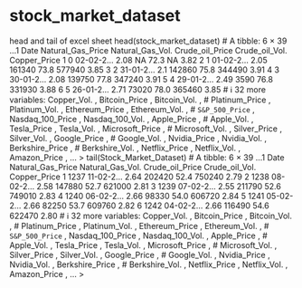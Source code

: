 # stock_market_dataset
head and tail of excel sheet
head(stock_market_dataset)
# A tibble: 6 × 39
   ...1 Date     Natural_Gas_Price Natural_Gas_Vol. Crude_oil_Price Crude_oil_Vol. Copper_Price
  <dbl> <chr>                <dbl>            <dbl>           <dbl>          <dbl>        <dbl>
1     0 02-02-2…              2.08               NA            72.3             NA         3.82
2     1 01-02-2…              2.05           161340            73.8         577940         3.85
3     2 31-01-2…              2.1            142860            75.8         344490         3.91
4     3 30-01-2…              2.08           139750            77.8         347240         3.91
5     4 29-01-2…              2.49             3590            76.8         331930         3.88
6     5 26-01-2…              2.71            73020            78.0         365460         3.85
# ℹ 32 more variables: Copper_Vol. <dbl>, Bitcoin_Price <chr>, Bitcoin_Vol. <dbl>,
#   Platinum_Price <chr>, Platinum_Vol. <dbl>, Ethereum_Price <chr>, Ethereum_Vol. <dbl>,
#   `S&P_500_Price` <chr>, Nasdaq_100_Price <chr>, Nasdaq_100_Vol. <dbl>, Apple_Price <dbl>,
#   Apple_Vol. <dbl>, Tesla_Price <dbl>, Tesla_Vol. <dbl>, Microsoft_Price <dbl>,
#   Microsoft_Vol. <dbl>, Silver_Price <dbl>, Silver_Vol. <dbl>, Google_Price <dbl>,
#   Google_Vol. <dbl>, Nvidia_Price <dbl>, Nvidia_Vol. <dbl>, Berkshire_Price <chr>,
#   Berkshire_Vol. <dbl>, Netflix_Price <dbl>, Netflix_Vol. <dbl>, Amazon_Price <dbl>, …
> tail(Stock_Market_Dataset)
# A tibble: 6 × 39
   ...1 Date     Natural_Gas_Price Natural_Gas_Vol. Crude_oil_Price Crude_oil_Vol. Copper_Price
  <dbl> <chr>                <dbl>            <dbl>           <dbl>          <dbl>        <dbl>
1  1237 11-02-2…              2.64           202420            52.4         750240         2.79
2  1238 08-02-2…              2.58           147880            52.7         621000         2.81
3  1239 07-02-2…              2.55           211790            52.6         749010         2.83
4  1240 06-02-2…              2.66            98330            54.0         606720         2.84
5  1241 05-02-2…              2.66            82250            53.7         609760         2.82
6  1242 04-02-2…              2.66           116490            54.6         622470         2.80
# ℹ 32 more variables: Copper_Vol. <dbl>, Bitcoin_Price <chr>, Bitcoin_Vol. <dbl>,
#   Platinum_Price <chr>, Platinum_Vol. <dbl>, Ethereum_Price <chr>, Ethereum_Vol. <dbl>,
#   `S&P_500_Price` <chr>, Nasdaq_100_Price <chr>, Nasdaq_100_Vol. <dbl>, Apple_Price <dbl>,
#   Apple_Vol. <dbl>, Tesla_Price <dbl>, Tesla_Vol. <dbl>, Microsoft_Price <dbl>,
#   Microsoft_Vol. <dbl>, Silver_Price <dbl>, Silver_Vol. <dbl>, Google_Price <dbl>,
#   Google_Vol. <dbl>, Nvidia_Price <dbl>, Nvidia_Vol. <dbl>, Berkshire_Price <chr>,
#   Berkshire_Vol. <dbl>, Netflix_Price <dbl>, Netflix_Vol. <dbl>, Amazon_Price <dbl>, …
> 